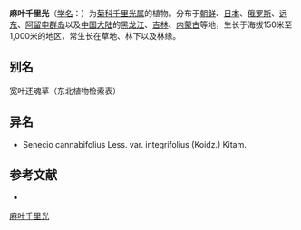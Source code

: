 {{Speciesbox
| name = 麻叶千里光
| status = 
| status_system = 
| image =
| genus = Senecio
| species = cannabifolius
| authority = Less.
| subdivision_ranks =[[变种|变种]]
| subdivision =
* 麻叶千里光 ''S. c.'' var. ''cannabifolius''
* [[全叶千里光|全叶千里光]] ''S. c.'' var. ''integrifolius''
}}

'''麻叶千里光'''（[[学名|学名]]：{{lang|la|''Senecio cannabifolius''}}）为[[菊科|菊科]][[千里光属|千里光属]]的植物。分布于[[朝鲜|朝鲜]]、[[日本|日本]]、[[俄罗斯|俄罗斯]]、[[远东|远东]]、[[阿留申群岛|阿留申群岛]]以及[[中国大陆|中国大陆]]的[[黑龙江|黑龙江]]、[[吉林|吉林]]、[[内蒙古|内蒙古]]等地，生长于海拔150米至1,000米的地区，常生长在草地、林下以及林缘。

== 别名 ==
宽叶还魂草（东北植物检索表）

== 异名 ==
* Senecio cannabifolius Less. var. integrifolius (Koidz.) Kitam.

== 参考文献 ==
<div class="references-small">
* {{cite web| url =http://www.bioinfo.cn/db05/KmzwSpecies.php?action=view&id=5489| title =麻叶千里光（原变种）| work =《中国高等植物数据库全库》| publisher =中国科学院微生物研究所| author =昆明植物研究所| accessdate =2009-02-25| deadurl =yes| archiveurl =https://web.archive.org/web/20160305105432/http://www.bioinfo.cn/db05/KmzwSpecies.php?action=view&id=5489| archivedate =2016-03-05}}
</div>
{{Taxonbar|from=Q5766634}}

[[Category:千里光属|麻叶千里光]]


{{植物小作品}}